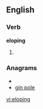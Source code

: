 
==English==

===Verb===
'''eloping'''

# {{present participle of|[[elope]]}}

===Anagrams===
* {{alphagram|egilnop}}
* [[gin pole#English|gin pole]]


[[vi:eloping]]